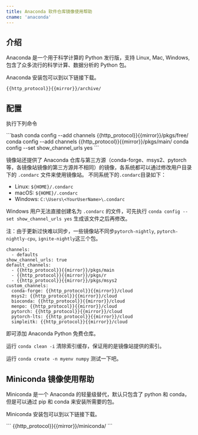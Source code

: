 ```yaml
---
title: Anaconda 软件仓库镜像使用帮助
cname: 'anaconda'
---
```


## 介绍

Anaconda 是一个用于科学计算的 Python 发行版，支持 Linux, Mac, Windows, 包含了众多流行的科学计算、数据分析的 Python 包。

Anaconda 安装包可以到以下链接下载。

<CodeBlock>

```
{{http_protocol}}{{mirror}}/archive/
```

</CodeBlock>

## 配置

执行下列命令

<CodeBlock>
```bash
conda config --add channels {{http_protocol}}{{mirror}}/pkgs/free/
conda config --add channels {{http_protocol}}{{mirror}}/pkgs/main/
conda config --set show_channel_urls yes
```
</CodeBlock>

镜像站还提供了 Anaconda 仓库与第三方源（conda-forge、msys2、pytorch 等，各镜像站镜像的第三方源并不相同）的镜像，各系统都可以通过修改用户目录下的 `.condarc` 文件来使用镜像站。
不同系统下的`.condarc`目录如下：
- Linux: `${HOME}/.condarc`
- macOS: `${HOME}/.condarc`
- Windows: `C:\Users\<YourUserName>\.condarc`

Windows 用户无法直接创建名为 `.condarc` 的文件，可先执行 `conda config --set show_channel_urls yes` 生成该文件之后再修改。

注：由于更新过快难以同步，一些镜像站不同步`pytorch-nightly`, `pytorch-nightly-cpu`, `ignite-nightly`这三个包。

<CodeBlock>

```
channels:
  - defaults
show_channel_urls: true
default_channels:
  - {{http_protocol}}{{mirror}}/pkgs/main
  - {{http_protocol}}{{mirror}}/pkgs/r
  - {{http_protocol}}{{mirror}}/pkgs/msys2
custom_channels:
  conda-forge: {{http_protocol}}{{mirror}}/cloud
  msys2: {{http_protocol}}{{mirror}}/cloud
  bioconda: {{http_protocol}}{{mirror}}/cloud
  menpo: {{http_protocol}}{{mirror}}/cloud
  pytorch: {{http_protocol}}{{mirror}}/cloud
  pytorch-lts: {{http_protocol}}{{mirror}}/cloud
  simpleitk: {{http_protocol}}{{mirror}}/cloud
```

</CodeBlock>

即可添加 Anaconda Python 免费仓库。

运行 `conda clean -i` 清除索引缓存，保证用的是镜像站提供的索引。

运行 `conda create -n myenv numpy` 测试一下吧。

## Miniconda 镜像使用帮助

Miniconda 是一个 Anaconda 的轻量级替代，默认只包含了 python 和 conda，但是可以通过 pip 和 conda 来安装所需要的包。

Miniconda 安装包可以到以下链接下载。

<CodeBlock>
```
{{http_protocol}}{{mirror}}/miniconda/
```
</CodeBlock>
